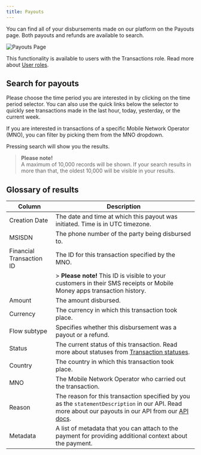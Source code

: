 ```yaml
---
title: Payouts
---
```


You can find all of your disbursements made on our platform on the Payouts page. Both payouts and refunds are available to search.

![Payouts Page](/images/dashboard/transactions/payouts_page.png)

This functionality is available to users with the Transactions role. Read more about [User roles](/dashboard/user_management/user_roles).

## Search for payouts

Please choose the time period you are interested in by clicking on the time period selector. You can also use the quick links below the selector to quickly see transactions made in the last hour, today, yesterday, or the current week.

If you are interested in transactions of a specific Mobile Network Operator (MNO), you can filter by picking them from the MNO dropdown.

Pressing search will show you the results.

> **Please note!**  
> A maximum of 10,000 records will be shown. If your search results in more than that, the oldest 10,000 will be visible in your results.

## Glossary of results

| Column                | Description                                                                                         |
|-----------------------|-----------------------------------------------------------------------------------------------------|
| Creation Date         | The date and time at which this payout was initiated. Time is in UTC timezone.                      |
| MSISDN                | The phone number of the party being disbursed to.                                                   |
| Financial Transaction ID | The ID for this transaction specified by the MNO.                                                |
|                       | > **Please note!** This ID is visible to your customers in their SMS receipts or Mobile Money apps transaction history. |
| Amount                | The amount disbursed.                                                                               |
| Currency              | The currency in which this transaction took place.                                                  |
| Flow subtype          | Specifies whether this disbursement was a payout or a refund.                                       |
| Status                | The current status of this transaction. Read more about statuses from [Transaction statuses](/dashboard/transactions/transaction_statuses). |
| Country               | The country in which this transaction took place.                                                   |
| MNO                   | The Mobile Network Operator who carried out the transaction.                                        |
| Reason                | The reason for this transaction specified by you as the `statementDescription` in our API. Read more about our payouts in our API from our [API docs](/v1/api-reference/payouts/request-payout). |
| Metadata              | A list of metadata that you can attach to the payment for providing additional context about the payment. |